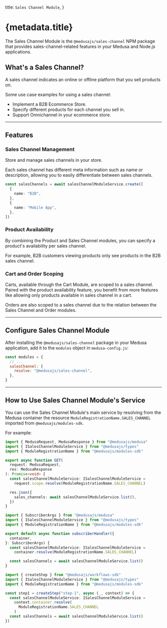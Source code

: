 
  title: `Sales Channel Module`,
}

# {metadata.title}

The Sales Channel Module is the `@medusajs/sales-channel` NPM package that provides sales-channel-related features in your Medusa and Node.js applications.

## What's a Sales Channel?

A sales channel indicates an online or offline platform that you sell products on.

Some use case examples for using a sales channel:

- Implement a B2B Ecommerce Store.
- Specify different products for each channel you sell in.
- Support Omnichannel in your ecommerce store.

---

## Features

### Sales Channel Management

Store and manage sales channels in your store.

Each sales channel has different meta information such as name or description, allowing you to easily differentiate between sales channels.

```ts
const salesChannels = await salesChannelModuleService.create([
  {
    name: "B2B",
  },
  {
    name: "Mobile App",
  },
])
```

### Product Availability

By combining the Product and Sales Channel modules, you can specify a product's availability per sales channel.

For example, B2B customers viewing products only see products in the B2B sales channel.

### Cart and Order Scoping

Carts, available through the Cart Module, are scoped to a sales channel. Paired with the product availability feature, you benefit from more features like allowing only products available in sales channel in a cart.

Orders are also scoped to a sales channel due to the relation between the Sales Channel and Order modules.

---

## Configure Sales Channel Module

After installing the `@medusajs/sales-channel` package in your Medusa application, add it to the `modules` object in `medusa-config.js`:

```js title="medusa-config.js"
const modules = {
  // ...
  salesChannel: {
    resolve: "@medusajs/sales-channel",
  },
}
```

---

## How to Use Sales Channel Module's Service

You can use the Sales Channel Module's main service by resolving from the Medusa container the resource `ModuleRegistrationName.SALES_CHANNEL` imported from `@medusajs/modules-sdk`.

For example:

<CodeTabs groupId="resource-type">
  <CodeTab label="API Route" value="api-route">

  ```ts title="src/api/store/custom/route.ts"
  import { MedusaRequest, MedusaResponse } from "@medusajs/medusa"
  import { ISalesChannelModuleService } from "@medusajs/types"
  import { ModuleRegistrationName } from "@medusajs/modules-sdk"

  export async function GET(
    request: MedusaRequest,
    res: MedusaResponse
  ): Promise<void> {
    const salesChannelModuleService: ISalesChannelModuleService =
      request.scope.resolve(ModuleRegistrationName.SALES_CHANNEL)

    res.json({
      sales_channels: await salesChannelModuleService.list(),
    })
  }
  ```

  </CodeTab>
  <CodeTab label="Subscriber" value="subscribers">

  ```ts title="src/subscribers/custom-handler.ts"
  import { SubscriberArgs } from "@medusajs/medusa"
  import { ISalesChannelModuleService } from "@medusajs/types"
  import { ModuleRegistrationName } from "@medusajs/modules-sdk"

  export default async function subscriberHandler({
    container,
  }: SubscriberArgs) {
    const salesChannelModuleService: ISalesChannelModuleService =
      container.resolve(ModuleRegistrationName.SALES_CHANNEL)

    const salesChannels = await salesChannelModuleService.list()
  }
  ```

  </CodeTab>
  <CodeTab label="Workflow Step" value="workflow-step">

  ```ts title="src/workflows/hello-world/step1.ts"
  import { createStep } from "@medusajs/workflows-sdk"
  import { ISalesChannelModuleService } from "@medusajs/types"
  import { ModuleRegistrationName } from "@medusajs/modules-sdk"

  const step1 = createStep("step-1", async (_, context) => {
    const salesChannelModuleService: ISalesChannelModuleService =
      context.container.resolve(
        ModuleRegistrationName.SALES_CHANNEL
      )
    const salesChannels = await salesChannelModuleService.list()
  })
  ```

  </CodeTab>
</CodeTabs>
